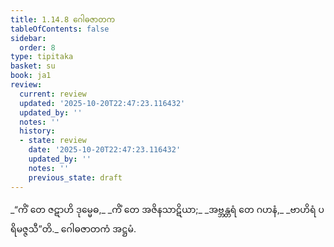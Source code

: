 ```yaml
---
title: 1.14.8 ဂေါဓဇာတက
tableOfContents: false
sidebar:
  order: 8
type: tipitaka
basket: su
book: ja1
review:
  current: review
  updated: '2025-10-20T22:47:23.116432'
  updated_by: ''
  notes: ''
  history:
  - state: review
    date: '2025-10-20T22:47:23.116432'
    updated_by: ''
    notes: ''
    previous_state: draft
---
```



<DynamicBreadcrumb />


<ReviewStatus review={frontmatter.review} showDetails={true} />

<HypothesisAnnotation frontmatter={frontmatter} />

<Division number="138" book="ja1" e="ch" v="22" p="32">

<Paragraph number="305" type="verses" book="ja1">
_“ကိံ တေ ဇဋာဟိ ဒုမ္မေဓ,_  
_ကိံ တေ အဇိနသာဋိယာ;_  
_အဗ္ဘန္တရံ တေ ဂဟနံ,_  
_ဗာဟိရံ ပရိမဇ္ဇသီ”တိ._  


</Paragraph>
</Division>

<Paragraph number="306" type="center" book="ja1">
ဂေါဓဇာတကံ အဋ္ဌမံ.
</Paragraph>